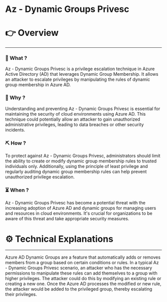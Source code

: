 # Az - Dynamic Groups Privesc


# 👉 Overview

---

### 👀 What ?

Az - Dynamic Groups Privesc is a privilege escalation technique in Azure Active Directory (AD) that leverages Dynamic Group Membership. It allows an attacker to escalate privileges by manipulating the rules of dynamic group membership in Azure AD.


### 🧐 Why ?

Understanding and preventing Az - Dynamic Groups Privesc is essential for maintaining the security of cloud environments using Azure AD. This technique could potentially allow an attacker to gain unauthorized administrative privileges, leading to data breaches or other security incidents.


### ⛏️ How ?

To protect against Az - Dynamic Groups Privesc, administrators should limit the ability to create or modify dynamic group membership rules to trusted individuals only. Additionally, using the principle of least privilege and regularly auditing dynamic group membership rules can help prevent unauthorized privilege escalation.


### ⏳ When ?

Az - Dynamic Groups Privesc has become a potential threat with the increasing adoption of Azure AD and dynamic groups for managing users and resources in cloud environments. It's crucial for organizations to be aware of this threat and take appropriate security measures.


# ⚙️ Technical Explanations

---

Azure AD Dynamic Groups are a feature that automatically adds or removes members from a group based on certain conditions or rules. In a typical Az - Dynamic Groups Privesc scenario, an attacker who has the necessary permissions to manipulate these rules can add themselves to a group with higher privileges. The attacker could do this by modifying an existing rule or creating a new one. Once the Azure AD processes the modified or new rule, the attacker would be added to the privileged group, thereby escalating their privileges.
